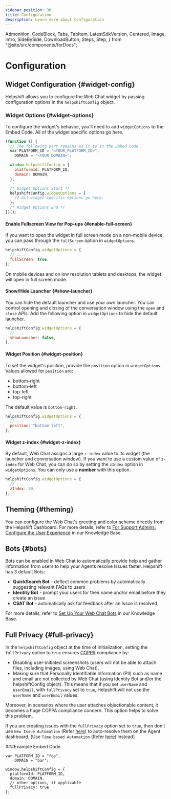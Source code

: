 ```yaml
---
sidebar_position: 30
title: Configuration
description: Learn more about Configuration
---
```


  Admonition,
  CodeBlock,
  Tabs,
  TabItem,
  LatestSdkVersion,
  Centered,
  Image,
  Intro,
  SideBySide,
  DownloadButton,
  Steps,
  Step,
} from "@site/src/components/forDocs";

# Configuration

<Intro>

</Intro>

## Widget Configuration {#widget-config}

Helpshift allows you to configure the Web Chat widget by passing configuration options in the `helpshiftConfig` object.

### Widget Options {#widget-options}

To configure the widget's behavior, you'll need to add `widgetOptions` to the Embed Code. All of the widget specific options go here.

```javascript
(function () {
  // The following part remains as it is in the Embed Code.
  var PLATFORM_ID = "<YOUR_PLATFORM_ID>",
    DOMAIN = "<YOUR_DOMAIN>";

  window.helpshiftConfig = {
    platformId: PLATFORM_ID,
    domain: DOMAIN,
  };

  /* Widget Options Start */
  helpshiftConfig.widgetOptions = {
    // All widget specific options go here.
  };
  /* Widget Options End */
})();
```

#### Enable Fullscreen View for Pop-ups {#enable-full-screen}

If you want to open the widget in full screen mode on a non-mobile device, you can pass through the `fullScreen` option in `widgetOptions`.

```javascript
helpshiftConfig.widgetOptions = {
  // ...
  fullScreen: true,
};
```

<Admonition type="info" title="Note">

On mobile devices and on low resolution tablets and desktops, the widget will open in full screen mode.

</Admonition>

#### Show/Hide Launcher {#show-launcher}

You can hide the default launcher and use your own launcher. You can control opening and closing of the conversation window using the `open` and `close` APIs. Add the following option in `widgetOptions` to hide the default launcher.

```javascript
helpshiftConfig.widgetOptions = {
  // ...
  showLauncher: false,
};
```

#### Widget Position {#widget-position}

To set the widget's position, provide the `position` option in `widgetOptions`. Values allowed for `position` are:

- bottom-right
- bottom-left
- top-left
- top-right

The default value is `bottom-right`.

```javascript
helpshiftConfig.widgetOptions = {
  // ...
  position: "bottom-left",
};
```

#### Widget z-index {#widget-z-index}

By default, Web Chat assigns a large `z-index` value to its widget (the launcher and conversation window). If you want to use a custom value of `z-index` for Web Chat, you can do so by setting the `zIndex` option in `widgetOptions`. You can only use a **number** with this option.

```javascript
helpshiftConfig.widgetOptions = {
  // ...
  zIndex: 50,
};
```

## Theming {#theming}

You can configure the Web Chat's greeting and color scheme directly from the Helpshift Dashboard. For more details, refer to [For Support Admins: Configure the User Experience](https://support.helpshift.com/kb/article/web-chat#section-three) in our Knowledge Base.

## Bots {#bots}

Bots can be enabled in Web Chat to automatically provide help and gather information from users to help your Agents resolve Issues faster. Helpshift has 3 default Bots:

- **QuickSearch Bot** - deflect common problems by automatically suggesting relevant FAQs to users
- **Identity Bot** - prompt your users for their name and/or email before they create an issue
- **CSAT Bot** - automatically ask for feedback after an Issue is resolved

For more details, refer to [Set Up Your Web Chat Bots](https://support.helpshift.com/kb/article/web-chat#section-four) in our Knowledge Base.

## Full Privacy {#full-privacy}

In the `helpshiftConfig` object at the time of initialization, setting the `fullPrivacy` option to `true` ensures [COPPA](http://www.coppa.org/) compliance by:

- Disabling user-initiated screenshots (users will not be able to attach files, including images, using Web Chat).
- Making sure that Personally Identifiable Information (PII) such as name and email are not collected by Web Chat (using Identity Bot and/or the helpshiftConfig object). This means that if you set `userName` and `userEmail`, with `fullPrivacy` set to `true`, Helpshift will not use the `userName` and `userEmail` values.

Moreover, in scenarios where the user attaches objectionable content, it becomes a huge COPPA compliance concern. This option helps to solve this problem.

<Admonition type="info" title="Note">

If you are creating issues with the `fullPrivacy` option set to `true`, then don’t use `New Issue Automation` (Refer [here](https://support.helpshift.com/kb/article/how-do-i-set-up-new-issue-automations/)) to auto-resolve them on the Agent dashboard. [Use `Time based Automation` (Refer [here](https://support.helpshift.com/kb/article/what-are-time-based-automations-and-how-do-i-set-them-up/)) instead]

</Admonition>

###Example Embed Code

```
var PLATFORM_ID = "foo",
    DOMAIN = "bar";

window.helpshiftConfig = {
  platformId: PLATFORM_ID,
  domain: DOMAIN,
  // other options, if applicable
  fullPrivacy: true
};
```
